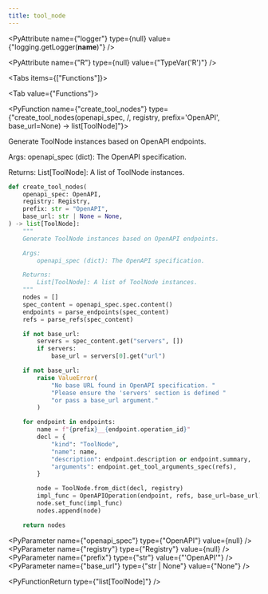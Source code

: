 ```yaml
---
title: tool_node
---
```


<PyAttribute
  name={"logger"}
  type={null}
  value={"logging.getLogger(__name__)"}
/>

<PyAttribute name={"R"} type={null} value={"TypeVar('R')"} />

<Tabs items={["Functions"]}>

<Tab value={"Functions"}>

<PyFunction name={"create_tool_nodes"} type={"create_tool_nodes(openapi_spec, /, registry, prefix='OpenAPI', base_url=None) -> list[ToolNode]"}>

Generate ToolNode instances based on OpenAPI endpoints.

Args:
openapi_spec (dict): The OpenAPI specification.

Returns:
List[ToolNode]: A list of ToolNode instances.

<PySourceCode >

```python
def create_tool_nodes(
    openapi_spec: OpenAPI,
    registry: Registry,
    prefix: str = "OpenAPI",
    base_url: str | None = None,
) -> list[ToolNode]:
    """
    Generate ToolNode instances based on OpenAPI endpoints.

    Args:
        openapi_spec (dict): The OpenAPI specification.

    Returns:
        List[ToolNode]: A list of ToolNode instances.
    """
    nodes = []
    spec_content = openapi_spec.spec.content()
    endpoints = parse_endpoints(spec_content)
    refs = parse_refs(spec_content)

    if not base_url:
        servers = spec_content.get("servers", [])
        if servers:
            base_url = servers[0].get("url")

    if not base_url:
        raise ValueError(
            "No base URL found in OpenAPI specification. "
            "Please ensure the 'servers' section is defined "
            "or pass a base_url argument."
        )

    for endpoint in endpoints:
        name = f"{prefix}__{endpoint.operation_id}"
        decl = {
            "kind": "ToolNode",
            "name": name,
            "description": endpoint.description or endpoint.summary,
            "arguments": endpoint.get_tool_arguments_spec(refs),
        }

        node = ToolNode.from_dict(decl, registry)
        impl_func = OpenAPIOperation(endpoint, refs, base_url=base_url)
        node.set_func(impl_func)
        nodes.append(node)

    return nodes
```

</PySourceCode>

<div >

<PyParameter name={"openapi_spec"} type={"OpenAPI"} value={null} />
<PyParameter name={"registry"} type={"Registry"} value={null} />
<PyParameter name={"prefix"} type={"str"} value={"'OpenAPI'"} />
<PyParameter name={"base_url"} type={"str | None"} value={"None"} />

</div>

<PyFunctionReturn type={"list[ToolNode]"} />

</PyFunction>

</Tab>

</Tabs>
